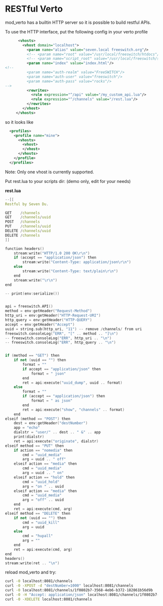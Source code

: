 
# RESTful Verto 

 

mod\_verto has a builtin HTTP server so it is possible to build restful APIs.

To use the HTTP interface, put the following config in your verto profile

```xml
      <vhosts>
        <vhost domain="localhost">
          <param name="alias" value="seven.local freeswitch.org"/>
          <!-- <param name="root" value="/usr/local/freeswitch/htdocs"/> -->
          <!-- <param name="script_root" value="/usr/local/freeswitch/scripts"/> -->
          <param name="index" value="index.html"/>
<!--
          <param name="auth-realm" value="FreeSWITCH"/>
          <param name="auth-user" value="freeswitch"/>
          <param name="auth-pass" value="rocks"/>
-->
          <rewrites>
            <rule expression="^/api" value="/my_custom_api.lua"/>
            <rule expression="^/channels" value="/rest.lua"/>
          </rewrites>
        </vhost>
     </vhosts>
```

so it looks like 

```xml
  <profiles>
    <profile name="mine">
      <vhosts>
        <vhost>
        </vhost>
      </vhosts>
    </profile>
  </profiles>
```

Note: Only one vhost is currently supported.

Put rest.lua to your scripts dir: (demo only, edit for your needs)

**rest.lua**

```cpp
--[[
Restful by Seven Du.

GET    /channels
GET    /channels/uuid
POST   /channels
PUT    /channels/uuid
DELETE /channels/uuid
DELETE /channels
]]

function headers()
	stream:write("HTTP/1.0 200 OK\r\n")
	if (accept == "application/json") then
		stream:write("Content-Type: application/json\r\n")
	else
		stream:write("Content-Type: text/plain\r\n")
	end
	stream:write("\r\n")
end

-- print(env:serialize())


api = freeswitch.API()
method = env:getHeader("Request-Method")
http_uri = env:getHeader("HTTP-Request-URI")
http_query = env:getHeader("HTTP-QUERY")
accept = env:getHeader("Accept")
uuid = string.sub(http_uri, "11") -- remove /channels/ from uri
freeswitch.consoleLog("ERR", "[" .. method .. "]\n")
-- freeswitch.consoleLog("ERR", http_uri .. "\n")
-- freeswitch.consoleLog("ERR", http_query .. "\n")


if (method == "GET") then
	if not (uuid == "") then
		format = ""
		if accept == "application/json" then
			format = " json"
		end
		ret = api:execute("uuid_dump", uuid .. format)
	else
		format = ""
		if (accept == "application/json") then
			format = " as json"
		end
		ret = api:execute("show", "channels" .. format)
	end
elseif (method == "POST") then
	dest = env:getHeader("destNumber")
	app = "echo"
	dialstr = "user/" .. dest .. " &" .. app
	print(dialstr)
	ret = api:execute("originate", dialstr)
elseif method == "PUT" then
	if action == "nomedia" then
		cmd = "uuid_media"
		arg = uuid .. " off"
	elseif action == "media" then
		cmd = "uuid_media"
		arg = uuid .. " on"
	elseif action == "hold" then
		cmd = "uuid_hold"
		arg = "on " .. uuid
	elseif action == "media" then
		cmd = "uuid_media"
		arg = "off" .. uuid
	end
	ret = api:execute(cmd, arg)
elseif method == "DELETE" then
	if not (uuid == "") then
		cmd = "uuid_kill"
		arg = uuid
	else
		cmd = "hupall"
		arg = ""
	end
	ret = api:execute(cmd, arg)
end
headers()
stream:write(ret .. "\n")
```

reload mod\_verto and try:

```bash
curl -0 localhost:8081/channels
curl -0 -XPOST -d "destNumber=1000" localhost:8081/channels
curl -0 localhost:8081/channels/1f0802b7-3568-4eb6-b372-182861b56d9b
curl -0 -H "Accept: application/json" localhost:8081/channels/1f0802b7-3568-4eb6-b372-182861b56d9b
curl -0 -XDELETE localhost:8081/channels
```


